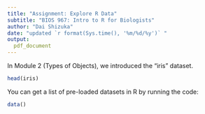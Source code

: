```yaml
---
title: "Assignment: Explore R Data"
subtitle: "BIOS 967: Intro to R for Biologists"
author: "Dai Shizuka"
date: "updated `r format(Sys.time(), '%m/%d/%y')` "
output: 
  pdf_document
---
```


In Module 2 (Types of Objects), we introduced the "iris" dataset.

```r
head(iris)
```

You can get a list of pre-loaded datasets in R by running the code:
```r
data()
```

